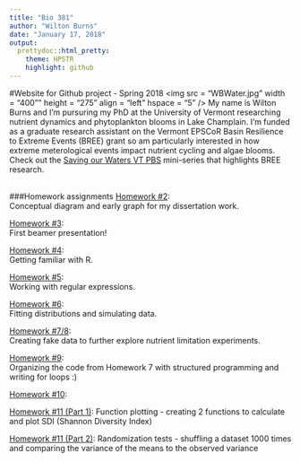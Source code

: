 ```yaml
---
title: "Bio 381"
author: "Wilton Burns"
date: "January 17, 2018"
output: 
  prettydoc::html_pretty:
    theme: HPSTR
    highlight: github
---
```


#Website for Github project - Spring 2018
<img src = "WBWater.jpg" width = "400"" height = "275" align = "left" hspace = "5" />     My name is Wilton Burns and I'm pursuring my PhD at the University of Vermont researching nutrient dynamics and phytoplankton blooms in Lake Champlain. I'm funded as a graduate research assistant on the Vermont EPSCoR Basin Resilience to Extreme Events (BREE) grant so am particularly interested in how extreme meterological events impact nutrient cycling and algae blooms. 
Check out the [Saving our Waters VT PBS](https://www.vermontpbs.org/water/) mini-series that highlights BREE research.   
<br/>

###Homework assignments 
[Homework #2](Homework02.html):    
Conceptual diagram and early graph for my dissertation work. 
<br/>

[Homework #3](test.pdf):    
First beamer presentation!
<br/>

[Homework #4](Homework04.html):    
Getting familiar with R. 
<br/> 

[Homework #5](Homework5Typ.html):   
Working with regular expressions. 
<br/>

[Homework #6](Homework06.html):    
Fitting distributions and simulating data. 
<br/>

[Homework #7/8](Homework07.html):     
Creating fake data to further explore nutrient limitation experiments.

[Homework #9](Homework09.html):     
Organizing the code from Homework 7 with structured programming and writing for loops :) 

[Homework #10](Homework10.html):

[Homework #11 (Part 1)](Homewwork11_1.html):
Function plotting - creating 2 functions to calculate and plot SDI (Shannon Diversity Index)

[Homework #11 (Part 2)](Homework11_2.html):
Randomization tests - shuffling a dataset 1000 times and comparing the variance of the means to the observed variance 

